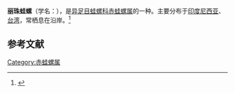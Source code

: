 {{NoteTA|G1=LS}}
{{Speciesbox
| name = 丽珠蛙螺
| image = Bufonaria margaritula 01.JPG
| image_width = 250 px
| genus = Bufonaria
| species = margaritula
| authority = (Dshayes, 1832)
}}
'''丽珠蛙螺'''（学名：''{{lang|la|Bufonaria margaritula}}''），是[[异足目|异足目]][[蛙螺科|蛙螺科]][[赤蛙螺属|赤蛙螺属]]的一种。主要分布于[[印度尼西亚|印度尼西亚]]、[[台湾|台湾]]，常栖息在沿岸。<ref>{{cite web|url=http://shell.sinica.edu.tw/chinese/shellbase_detail.php?science_no=784|title=国际贝库：丽珠蛙螺|publisher=台湾贝类资料库|accessdate=2009-08-11|archive-date=2016-03-04|archive-url=https://web.archive.org/web/20160304110257/http://shell.sinica.edu.tw/chinese/shellbase_detail.php?science_no=784|dead-url=no}}</ref>

== 参考文献 ==
{{reflist|2}}
{{Taxonbar|from=Q4986024}}

[[Category:赤蛙螺属|Category:赤蛙螺属]]